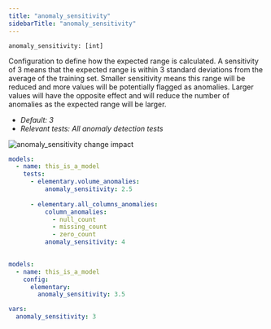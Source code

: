 ```yaml
---
title: "anomaly_sensitivity"
sidebarTitle: "anomaly_sensitivity"
---
```


`anomaly_sensitivity: [int]`

Configuration to define how the expected range is calculated. 
A sensitivity of 3 means that the expected range is within 3 standard deviations from the average of the training set. 
Smaller sensitivity means this range will be reduced and more values will be potentially flagged as anomalies. 
Larger values will have the opposite effect and will reduce the number of anomalies as the expected range will be larger.


- _Default: 3_
- _Relevant tests: All anomaly detection tests_

<Frame caption="anomaly_sensitivity change impact">
    <img
    src="https://res.cloudinary.com/diuctyblm/image/upload/v1683997014/anomaly_sensitivity_n9dpof.png"
    alt="anomaly_sensitivity change impact"
    />
</Frame>

<RequestExample>

```yml test
models:
  - name: this_is_a_model
    tests:    
      - elementary.volume_anomalies:
          anomaly_sensitivity: 2.5
          
      - elementary.all_columns_anomalies:
          column_anomalies:
            - null_count
            - missing_count
            - zero_count
          anomaly_sensitivity: 4
          
```

```yml model
models:
  - name: this_is_a_model
    config:
      elementary:
        anomaly_sensitivity: 3.5  
```

```yml dbt_project
vars:
  anomaly_sensitivity: 3         
```

</RequestExample>
